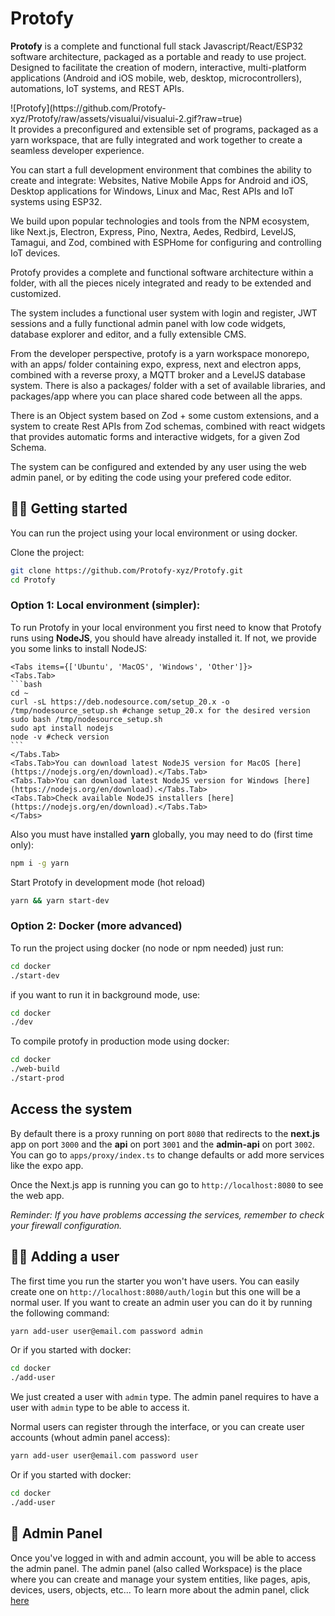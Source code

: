 # Protofy

**Protofy** is a complete and functional full stack Javascript/React/ESP32 software architecture, packaged as a portable and ready to use project.
Designed to facilitate the creation of modern, interactive, multi-platform applications (Android and iOS mobile, web, desktop, microcontrollers), automations, IoT systems, and REST APIs. 

<div style={{marginTop: "50px", marginBottom: "50px"}}>
![Protofy](https://github.com/Protofy-xyz/Protofy/raw/assets/visualui/visualui-2.gif?raw=true)
</div>
It provides a preconfigured and extensible set of programs, packaged as a yarn workspace, that are fully integrated and work together to create a seamless developer experience.

You can start a full development environment that combines the ability to create and integrate: Websites, Native Mobile Apps for Android and iOS, Desktop applications for Windows, Linux and Mac, Rest APIs and IoT systems using ESP32.

We build upon popular technologies and tools from the NPM ecosystem, like Next.js, Electron, Express, Pino, Nextra, Aedes, Redbird, LevelJS, Tamagui, and Zod, combined with ESPHome for configuring and controlling IoT devices.

Protofy provides a complete and functional software architecture within a folder, with all the pieces nicely integrated and ready to be extended and customized.

The system includes a functional user system with login and register, JWT sessions and a fully functional admin panel with low code widgets, database explorer and editor, and a fully extensible CMS.

From the developer perspective, protofy is a yarn workspace monorepo, with an apps/ folder containing expo, express, next and electron apps, combined with a reverse proxy, a MQTT broker and a LevelJS database system.
There is also a packages/ folder with a set of available libraries, and packages/app where you can place shared code between all the apps.

There is an Object system based on Zod + some custom extensions, and a system to create Rest APIs from Zod schemas, combined with react widgets that provides automatic forms and interactive widgets, for a given Zod Schema.

The system can be configured and extended by any user using the web admin panel, or by editing the code using your prefered code editor. 


## 🏃‍♂️ Getting started

You can run the project using your local environment or using docker.

Clone the project:

```bash
git clone https://github.com/Protofy-xyz/Protofy.git
cd Protofy
```

### Option 1: Local environment (simpler): 

To run Protofy in your local environment you first need to know that Protofy runs using **NodeJS**, you should have already installed it. If not, we provide you some links to install NodeJS:


 
    <Tabs items={['Ubuntu', 'MacOS', 'Windows', 'Other']}>
    <Tabs.Tab>
    ```bash
    cd ~
    curl -sL https://deb.nodesource.com/setup_20.x -o /tmp/nodesource_setup.sh #change setup_20.x for the desired version
    sudo bash /tmp/nodesource_setup.sh
    sudo apt install nodejs
    node -v #check version
    ```
    </Tabs.Tab>
    <Tabs.Tab>You can download latest NodeJS version for MacOS [here](https://nodejs.org/en/download).</Tabs.Tab>
    <Tabs.Tab>You can download latest NodeJS version for Windows [here](https://nodejs.org/en/download).</Tabs.Tab>
    <Tabs.Tab>Check available NodeJS installers [here](https://nodejs.org/en/download).</Tabs.Tab>
    </Tabs>

 

Also you must have installed **yarn** globally, you may need to do (first time only):

```bash
npm i -g yarn
```

Start Protofy in development mode (hot reload)

```bash
yarn && yarn start-dev
```


### Option 2: Docker (more advanced)

To run the project using docker (no node or npm needed) just run:

```bash
cd docker
./start-dev
```

if you want to run it in background mode, use:

```bash
cd docker
./dev
```

To compile protofy in production mode using docker:

```bash
cd docker
./web-build
./start-prod
```

## Access the system

By default there is a proxy running on port `8080` that redirects to the **next.js** app on port `3000` and the **api** on port `3001` and the **admin-api** on port `3002`. You can go to `apps/proxy/index.ts` to change defaults or add more services like the expo app.

Once the Next.js app is running you can go to `http://localhost:8080` to see the web app. 

*Reminder: If you have problems accessing the services, remember to check your firewall configuration.*

## 🙋‍♂️ Adding a user
The first time you run the starter you won't have users. You can easily create one on `http://localhost:8080/auth/login` but this one will be a normal user. If you want to create an admin user you can do it by running the following command:

```bash
yarn add-user user@email.com password admin
```

Or if you started with docker: 

```bash
cd docker
./add-user
```

We just created a user with `admin` type.
The admin panel requires to have a user with `admin` type to be able to access it.

Normal users can register through the interface, or you can create user accounts (whout admin panel access):

```bash
yarn add-user user@email.com password user
```

Or if you started with docker: 

```bash
cd docker
./add-user
```

## 🔨 Admin Panel
Once you've logged in with and admin account, you will be able to access the admin panel. The admin panel (also called Workspace) is the place where you can create and manage your system entities, like pages, apis, devices, users, objects, etc...
To learn more about the admin panel, click [here](/workspace)